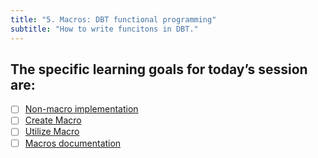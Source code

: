 ```yaml
---
title: "5. Macros: DBT functional programming"
subtitle: "How to write funcitons in DBT."
---
```


::: callout-note
## The specific learning goals for today's session are:

-   [ ] [Non-macro implementation](https://github.com/Drexel-UHC/duckdb-dbt-template/blob/main/models/intermediate/huf_pox/int__huf_pox__hosp.sql)
-   [ ] [Create Macro](https://github.com/Drexel-UHC/duckdb-dbt-template/tree/main/macros/dx_recoding)
-   [ ] [Utilize Macro](https://github.com/Drexel-UHC/duckdb-dbt-template/blob/main/models/intermediate/huf_pox/int__huf_pox__mortality.sql)
-   [ ] [Macros documentation](https://drexel-uhc.github.io/duckdb-dbt-template/#!/macro/macro.hello.dx_huff_pox) 
:::
